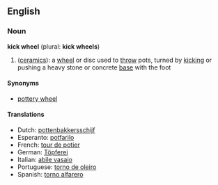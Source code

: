 ==English==

===Noun===
'''kick wheel''' (plural: '''kick wheels''')

# ([[ceramic]]s): a [[wheel]] or disc used to [[throw]] pots, turned by [[kick]]ing or pushing a heavy stone or concrete [[base]] with the foot

====Synonyms====
* [[pottery wheel]]

====Translations====
*Dutch: [[pottenbakkersschijf]] {{f}}
*Esperanto: [[potfarilo]]
*French: [[tour de potier]] {{m}}
*German: [[Töpferei]] {{f}}
*Italian: [[abile vasaio]] {{m}}
*Portuguese: [[torno de oleiro]] {{m}}
*Spanish: [[torno alfarero]] {{m}}